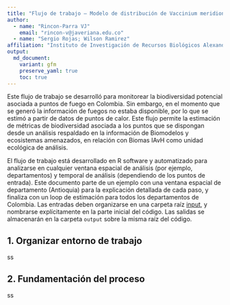 ```yaml
---
title: "Flujo de trabajo – Modelo de distribución de Vaccinium meridionale en el altiplano cundiboyacense, Colombia"
author: 
  - name: "Rincon-Parra VJ"
    email: "rincon-v@javeriana.edu.co"
  - name: "Sergio Rojas; Wilson Ramirez"
affiliation: "Instituto de Investigación de Recursos Biológicos Alexander von Humboldt - IAvH"
output: 
  md_document:
    variant: gfm
    preserve_yaml: true
    toc: true
---
```

Este flujo de trabajo se desarrolló para monitorear la biodiversidad potencial asociada a puntos de fuego en Colombia. Sin embargo, en el momento que se generó la información de fuegos no estaba disponible, por lo que se estimó a partir de datos de puntos de calor. Este flujo permite la estimación de métricas de biodiversidad asociada a los puntos que se dispongan desde un análisis respaldado en la información de Biomodelos y ecosistemas amenazados, en relación con Biomas IAvH como unidad ecológica de análisis.

El flujo de trabajo está desarrollado en R software y automatizado para analizarse en cualquier ventana espacial de análisis (por ejemplo, departamentos) y temporal de análisis (dependiendo de los puntos de entrada). Este documento parte de un ejemplo con una ventana espacial de departamento (Antioquia) para la explicación detallada de cada paso, y finaliza con un loop de estimación para todos los departamentos de Colombia. Las entradas deben organizarse en una carpeta raíz [input](#https://github.com/vicjulrin/MonitoreoFuegosBiodiversidad/tree/main/script/input), y nombrarse explícitamente en la parte inicial del código. Las salidas se almacenarán en la carpeta `output` sobre la misma raíz del código.

## 1. Organizar entorno de trabajo
ss

## 2. Fundamentación del proceso 
ss